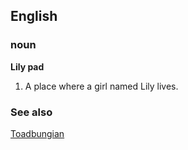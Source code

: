 ==English==

===noun===
'''Lily pad'''

#A place where a girl named Lily lives.

===See also===

[[Toadbungian]]
